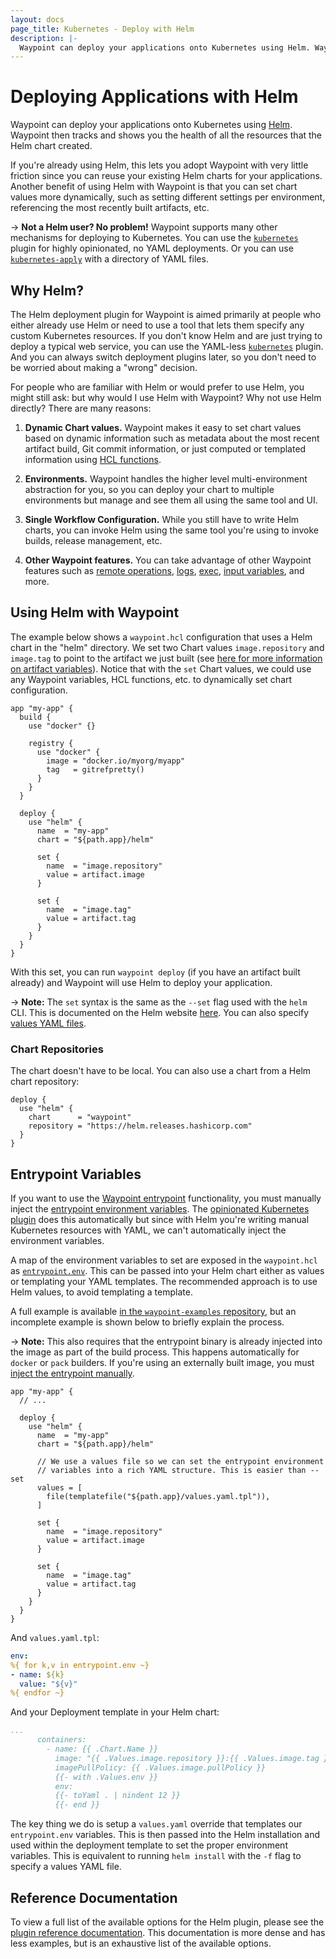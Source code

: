 ```yaml
---
layout: docs
page_title: Kubernetes - Deploy with Helm
description: |-
  Waypoint can deploy your applications onto Kubernetes using Helm. Waypoint then tracks and shows you the health of all the resources that the Helm chart created.
---
```


# Deploying Applications with Helm

Waypoint can deploy your applications onto Kubernetes using [Helm](https://helm.sh/).
Waypoint then tracks and shows you the health of all the resources that
the Helm chart created.

If you're already using Helm, this lets you adopt Waypoint with very little
friction since you can reuse your existing Helm charts for your applications.
Another benefit of using Helm with Waypoint is that you can set chart values
more dynamically, such as setting different settings per environment,
referencing the most recently built artifacts, etc.

-> **Not a Helm user? No problem!** Waypoint supports many other mechanisms
for deploying to Kubernetes. You can use the
[`kubernetes`](/waypoint/docs/platforms/kubernetes/deploy) plugin for highly opinionated, no YAML deployments. Or you can use
[`kubernetes-apply`](/waypoint/docs/platforms/kubernetes/kubectl-deploy) with
a directory of YAML files.

## Why Helm?

The Helm deployment plugin for Waypoint is aimed primarily at people
who either already use Helm or need to use a tool that lets them specify
any custom Kubernetes resources. If you don't know Helm and are just trying
to deploy a typical web service, you can use the YAML-less
[`kubernetes`](/waypoint/integrations/hashicorp/helm/latest/components/platform) plugin. And you can always switch
deployment plugins later, so you don't need to be worried about making a
"wrong" decision.

For people who are familiar with Helm or would prefer to use Helm,
you might still ask: but why would I use Helm with Waypoint? Why not use
Helm directly? There are many reasons:

1. **Dynamic Chart values.** Waypoint makes it easy to set chart values
   based on dynamic information such as metadata about the most recent
   artifact build, Git commit information, or just computed or templated
   information using [HCL functions](/waypoint/docs/waypoint-hcl/functions/all).

2. **Environments.** Waypoint handles the higher level multi-environment
   abstraction for you, so you can deploy your chart to multiple environments
   but manage and see them all using the same tool and UI.

3. **Single Workflow Configuration.** While you still have to write Helm charts,
   you can invoke Helm using the same tool you're using to invoke builds,
   release management, etc.

4. **Other Waypoint features.** You can take advantage of other Waypoint features such as [remote operations](/waypoint/docs/waypoint-hcl/functions/all),
   [logs](/waypoint/docs/logs), [exec](/waypoint/docs/exec), [input variables](/waypoint/docs/waypoint-hcl/variables/input), and more.

## Using Helm with Waypoint

The example below shows a `waypoint.hcl` configuration that uses a
Helm chart in the "helm" directory. We set two Chart values `image.repository`
and `image.tag` to point to the artifact we just built (see
[here for more information on artifact variables](/waypoint/docs/waypoint-hcl/variables/artifact)). Notice that with the
`set` Chart values, we could use any Waypoint variables, HCL functions, etc.
to dynamically set chart configuration.

```hcl
app "my-app" {
  build {
    use "docker" {}

    registry {
      use "docker" {
        image = "docker.io/myorg/myapp"
        tag   = gitrefpretty()
      }
    }
  }

  deploy {
    use "helm" {
      name  = "my-app"
      chart = "${path.app}/helm"

      set {
        name  = "image.repository"
        value = artifact.image
      }

      set {
        name  = "image.tag"
        value = artifact.tag
      }
    }
  }
}
```

With this set, you can run `waypoint deploy` (if you have an artifact
built already) and Waypoint will use Helm to deploy your application.

-> **Note:** The `set` syntax is the same as the `--set` flag used
with the `helm` CLI. This is documented on the Helm website [here](https://helm.sh/docs/intro/using_helm/#the-format-and-limitations-of---set). You can also specify
[values YAML files](/waypoint/integrations/hashicorp/helm/latest/components/platform).

### Chart Repositories

The chart doesn't have to be local. You can also use a chart from a
Helm chart repository:

```hcl
deploy {
  use "helm" {
    chart      = "waypoint"
    repository = "https://helm.releases.hashicorp.com"
  }
}
```

## Entrypoint Variables

If you want to use the [Waypoint entrypoint](/waypoint/docs/entrypoint) functionality,
you must manually inject the [entrypoint environment variables](/waypoint/docs/entrypoint).
The [opinionated Kubernetes plugin](/waypoint/docs/platforms/kubernetes/deploy) does this
automatically but since with Helm you're writing manual Kubernetes resources with
YAML, we can't automatically inject the environment variables.

A map of the environment variables to set are exposed in the `waypoint.hcl`
as [`entrypoint.env`](/waypoint/docs/waypoint-hcl/variables/entrypoint). This can be
passed into your Helm chart either as values or templating your YAML templates.
The recommended approach is to use Helm values, to avoid templating a template.

A full example is available [in the `waypoint-examples` repository](https://github.com/hashicorp/waypoint-examples/tree/main/kubernetes/nodejs-helm),
but an incomplete example is shown below to briefly explain the process.

-> **Note:** This also requires that the entrypoint binary is already
injected into the image as part of the build process. This happens automatically
for `docker` or `pack` builders. If you're using an externally built image,
you must [inject the entrypoint manually](/waypoint/docs/platforms/kubernetes/external-build#waypoint-entrypoint-with-external-image-builds).

```hcl
app "my-app" {
  // ...

  deploy {
    use "helm" {
      name  = "my-app"
      chart = "${path.app}/helm"

      // We use a values file so we can set the entrypoint environment
      // variables into a rich YAML structure. This is easier than --set
      values = [
        file(templatefile("${path.app}/values.yaml.tpl")),
      ]

      set {
        name  = "image.repository"
        value = artifact.image
      }

      set {
        name  = "image.tag"
        value = artifact.tag
      }
    }
  }
}
```

And `values.yaml.tpl`:

```yaml
env:
%{ for k,v in entrypoint.env ~}
- name: ${k}
  value: "${v}"
%{ endfor ~}
```

And your Deployment template in your Helm chart:

```yaml
...
      containers:
        - name: {{ .Chart.Name }}
          image: "{{ .Values.image.repository }}:{{ .Values.image.tag }}"
          imagePullPolicy: {{ .Values.image.pullPolicy }}
          {{- with .Values.env }}
          env:
          {{- toYaml . | nindent 12 }}
          {{- end }}
```

The key thing we do is setup a `values.yaml` override that templates our
`entrypoint.env` variables. This is then passed into the Helm installation
and used within the deployment template to set the proper environment
variables. This is equivalent to running `helm install` with the `-f` flag
to specify a values YAML file.

## Reference Documentation

To view a full list of the available options for the Helm plugin,
please see the [plugin reference documentation](/waypoint/integrations/hashicorp/helm).
This documentation is more dense and has less examples, but is an
exhaustive list of the available options.
